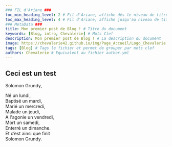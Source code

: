 ---
### FIL d'Ariane ###
toc_min_heading_level: 2 # Fil d'Ariane, affiche dés le niveau de titre 2. Par Défaut : 2
toc_max_heading_level: 4 # Fil d'Ariane, affiche jusqu'au niveau de titre 4. Par défaut : 3
### MetaData ###
title: Mon premier post de Blog ! # Titre du document
keywords: [Blog, intro, Chevalerie] # Mots Clef
description: Mon premier post de Blog ! # La description du document
image: https://chevalerie42.github.io/img/Page_Accueil/Logo_Chevalerie.png # Image utilisé par les liens vers cette page. A 1ere vue il faut privilégier les liens externe
tags: [Blog] # Tags le fichier et permet de grouper par mots clef
authors: Chevalerie # Equivalent au fichier author.yml
---

## Ceci est un test

Solomon Grundy,  
  
Né un lundi,  
Baptisé un mardi,  
Marié un mercredi,  
Malade un jeudi,  
A l'agonie un vendredi,  
Mort un samedi,  
Enterré un dimanche.  
Et c’est ainsi que finit  
Solomon Grundy.  
<!-- truncate -->